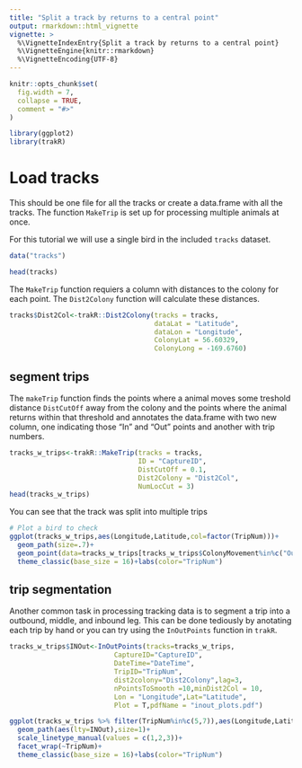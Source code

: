 ```yaml
---
title: "Split a track by returns to a central point"
output: rmarkdown::html_vignette
vignette: >
  %\VignetteIndexEntry{Split a track by returns to a central point}
  %\VignetteEngine{knitr::rmarkdown}
  %\VignetteEncoding{UTF-8}
---
```


```r
knitr::opts_chunk$set(
  fig.width = 7,
  collapse = TRUE,
  comment = "#>"
)
```

```r
library(ggplot2)
library(trakR)
```

# Load tracks 
This should be one file for all the tracks or create a data.frame with all the tracks.
The function `MakeTrip` is set up for processing multiple animals at once.
 
For this tutorial we will use a single bird in the included `tracks` dataset.
```r
data("tracks")

head(tracks)
```


The `MakeTrip` function requiers a column with distances to the colony for each point.  The `Dist2Colony` function will calculate these distances.

```r
tracks$Dist2Col<-trakR::Dist2Colony(tracks = tracks, 
                                    dataLat = "Latitude",
                                    dataLon = "Longitude",
                                    ColonyLat = 56.60329,
                                    ColonyLong = -169.6760)
```

## segment trips

The `makeTrip` function finds the points where a animal moves some treshold distance `DistCutOff` away from the colony and the points where the animal returns within that threshold and annotates the data.frame with two new column, one indicating those "In" and "Out" points and another with trip numbers.  
```r

tracks_w_trips<-trakR::MakeTrip(tracks = tracks,
                                ID = "CaptureID",
                                DistCutOff = 0.1,
                                Dist2Colony = "Dist2Col",
                                NumLocCut = 3)
head(tracks_w_trips)

```

You can see that the track was split into multiple trips
```r

# Plot a bird to check
ggplot(tracks_w_trips,aes(Longitude,Latitude,col=factor(TripNum)))+
  geom_path(size=.7)+
  geom_point(data=tracks_w_trips[tracks_w_trips$ColonyMovement%in%c("Out","In"),])+
  theme_classic(base_size = 16)+labs(color="TripNum")
```

## trip segmentation

Another common task in processing tracking data is to segment a trip into a outbound, middle, and inbound leg.  This can be done tediously by anotating each trip by hand or you can try using the `InOutPoints` function in `trakR`. 

```r
tracks_w_trips$INOut<-InOutPoints(tracks=tracks_w_trips,
                          CaptureID="CaptureID",
                          DateTime="DateTime",
                          TripID="TripNum",
                          dist2colony="Dist2Colony",lag=3,
                          nPointsToSmooth =10,minDist2Col = 10,
                          Lon = "Longitude",Lat="Latitude",
                          Plot = T,pdfName = "inout_plots.pdf")

ggplot(tracks_w_trips %>% filter(TripNum%in%c(5,7)),aes(Longitude,Latitude,col=factor(TripNum)))+
  geom_path(aes(lty=INOut),size=1)+
  scale_linetype_manual(values = c(1,2,3))+
  facet_wrap(~TripNum)+
  theme_classic(base_size = 16)+labs(color="TripNum")
```